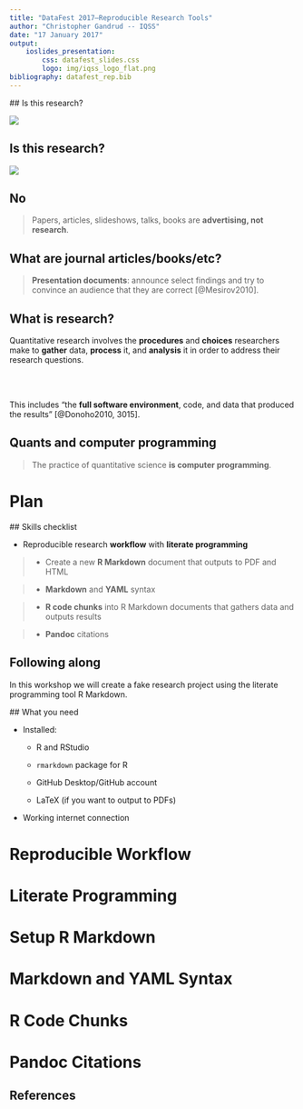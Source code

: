 ```yaml
---
title: "DataFest 2017—Reproducible Research Tools"
author: "Christopher Gandrud -- IQSS"
date: "17 January 2017"
output: 
    ioslides_presentation:
        css: datafest_slides.css
        logo: img/iqss_logo_flat.png
bibliography: datafest_rep.bib
---
```


## Is this research?

![](img/journal_ss.png)

## Is this research?

![](img/cox.png)

## No

> Papers, articles, slideshows, talks, books are **advertising, not research**.

## What are journal articles/books/etc?

> **Presentation documents**: announce select findings and try to convince an 
audience that they are correct [@Mesirov2010].

## What is research?

Quantitative research involves the **procedures** and **choices** researchers make to **gather** data, **process** it, and **analysis** it in order to address their research questions.

<br>
<br>

This includes “the **full software environment**, code, and data that produced the results” [@Donoho2010, 3015].

## Quants and computer programming

> The practice of quantitative science **is computer programming**.

# Plan

## Skills checklist

- Reproducible research **workflow** with **literate programming**

> - Create a new **R Markdown** document that outputs to PDF and HTML

> - **Markdown** and **YAML** syntax

> - **R code chunks** into R Markdown documents that gathers data and outputs results

> - **Pandoc** citations

## Following along

In this workshop we will create a fake research project using the literate programming tool R Markdown. 

## What you need

- Installed:

    + R and RStudio
    
    + `rmarkdown` package for R

    + GitHub Desktop/GitHub account

    + LaTeX (if you want to output to PDFs)

- Working internet connection

# Reproducible Workflow 


# Literate Programming


# Setup R Markdown


# Markdown and YAML Syntax


# R Code Chunks


# Pandoc Citations





## References
